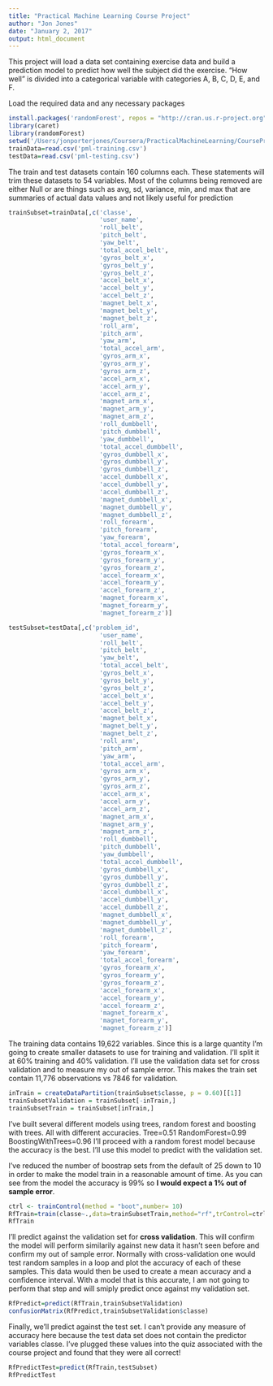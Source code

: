 ```yaml
---
title: "Practical Machine Learning Course Project"
author: "Jon Jones"
date: "January 2, 2017"
output: html_document
---
```


This project will load a data set containing exercise data and build a prediction model to 
predict how well the subject did the exercise.  "How well" is divided into a categorical variable with categories A, B, C, D, E, and F.

Load the required data and any necessary packages
```r
install.packages('randomForest', repos = "http://cran.us.r-project.org")
library(caret)
library(randomForest)
setwd('/Users/jonporterjones/Coursera/PracticalMachineLearning/CourseProject')
trainData=read.csv('pml-training.csv')
testData=read.csv('pml-testing.csv')
```

The train and test datasets contain 160 columns each.  These statements will trim these datasets to 54 variables.  Most of the columns being removed are either Null or are things such as avg, sd, variance, min, and max that are summaries of actual data values and not likely useful for prediction
```r
trainSubset=trainData[,c('classe',
                         'user_name',                
                         'roll_belt',               
                         'pitch_belt',               
                         'yaw_belt',                 
                         'total_accel_belt',         
                         'gyros_belt_x',             
                         'gyros_belt_y',             
                         'gyros_belt_z',             
                         'accel_belt_x',            
                         'accel_belt_y',             
                         'accel_belt_z',             
                         'magnet_belt_x',            
                         'magnet_belt_y',           
                         'magnet_belt_z',            
                         'roll_arm',                 
                         'pitch_arm',                
                         'yaw_arm',                 
                         'total_accel_arm',          
                         'gyros_arm_x',             
                         'gyros_arm_y',              
                         'gyros_arm_z',              
                         'accel_arm_x',              
                         'accel_arm_y',             
                         'accel_arm_z',              
                         'magnet_arm_x',             
                         'magnet_arm_y',             
                         'magnet_arm_z',            
                         'roll_dumbbell',           
                         'pitch_dumbbell',           
                         'yaw_dumbbell',               
                         'total_accel_dumbbell',     
                         'gyros_dumbbell_x',         
                         'gyros_dumbbell_y',         
                         'gyros_dumbbell_z',         
                         'accel_dumbbell_x',        
                         'accel_dumbbell_y',         
                         'accel_dumbbell_z',        
                         'magnet_dumbbell_x',        
                         'magnet_dumbbell_y',       
                         'magnet_dumbbell_z',        
                         'roll_forearm',             
                         'pitch_forearm',            
                         'yaw_forearm',             
                         'total_accel_forearm',     
                         'gyros_forearm_x',          
                         'gyros_forearm_y',         
                         'gyros_forearm_z',          
                         'accel_forearm_x',          
                         'accel_forearm_y',          
                         'accel_forearm_z',         
                         'magnet_forearm_x',         
                         'magnet_forearm_y',         
                         'magnet_forearm_z')]

testSubset=testData[,c('problem_id',
                         'user_name',                
                         'roll_belt',               
                         'pitch_belt',               
                         'yaw_belt',                 
                         'total_accel_belt',         
                         'gyros_belt_x',             
                         'gyros_belt_y',             
                         'gyros_belt_z',             
                         'accel_belt_x',            
                         'accel_belt_y',             
                         'accel_belt_z',             
                         'magnet_belt_x',            
                         'magnet_belt_y',           
                         'magnet_belt_z',            
                         'roll_arm',                 
                         'pitch_arm',                
                         'yaw_arm',                 
                         'total_accel_arm',          
                         'gyros_arm_x',             
                         'gyros_arm_y',              
                         'gyros_arm_z',              
                         'accel_arm_x',              
                         'accel_arm_y',             
                         'accel_arm_z',              
                         'magnet_arm_x',             
                         'magnet_arm_y',             
                         'magnet_arm_z',            
                         'roll_dumbbell',           
                         'pitch_dumbbell',           
                         'yaw_dumbbell',               
                         'total_accel_dumbbell',     
                         'gyros_dumbbell_x',         
                         'gyros_dumbbell_y',         
                         'gyros_dumbbell_z',         
                         'accel_dumbbell_x',        
                         'accel_dumbbell_y',         
                         'accel_dumbbell_z',        
                         'magnet_dumbbell_x',        
                         'magnet_dumbbell_y',       
                         'magnet_dumbbell_z',        
                         'roll_forearm',             
                         'pitch_forearm',            
                         'yaw_forearm',             
                         'total_accel_forearm',     
                         'gyros_forearm_x',          
                         'gyros_forearm_y',         
                         'gyros_forearm_z',          
                         'accel_forearm_x',          
                         'accel_forearm_y',          
                         'accel_forearm_z',         
                         'magnet_forearm_x',         
                         'magnet_forearm_y',         
                         'magnet_forearm_z')]
```

The training data contains 19,622 variables.  Since this is a large quantity I'm going to create smaller datasets to use for training and validation.  I'll split it at 60% training and 40% validation.  I'll use the validation data set for cross validation and to measure my out of sample error.  This makes the train set contain 11,776 observations vs 7846 for validation.
```r
inTrain = createDataPartition(trainSubset$classe, p = 0.60)[[1]]
trainSubsetValidation = trainSubset[-inTrain,]
trainSubsetTrain = trainSubset[inTrain,]
```

I've built several different models using trees, random forest and boosting with trees.  All with different accuracies.
Tree=0.51
RandomForest=0.99
BoostingWithTrees=0.96
I'll proceed with a random forest model because the accuracy is the best.  I'll use this model to predict with the validation set.

I've reduced the number of boostrap sets from the default of 25 down to 10 in order to make the model train in a reasonable amount of time.  As you can see from the model the accuracy is 99% so **I would expect a 1% out of sample error**.
```r
ctrl <- trainControl(method = "boot",number= 10) 
RfTrain=train(classe~.,data=trainSubsetTrain,method="rf",trControl=ctrl)
RfTrain
```

I'll predict against the validation set for **cross validation**.  This will confirm the model will perform similarily against new data it hasn't seen before and confirm my out of sample error.  Normally with cross-validation one would test random samples in a loop and plot the accuracy of each of these samples.  This data would then be used to create a mean accuracy and a confidence interval.  With a model that is this accurate, I am not going to perform that step and will smiply predict once against my validation set.
```r
RfPredict=predict(RfTrain,trainSubsetValidation)
confusionMatrix(RfPredict,trainSubsetValidation$classe)
```

Finally, we'll predict against the test set.  I can't provide any measure of accuracy here because the test data set does not contain the predictor variables classe.  I've plugged these values into the quiz associated with the course project and found that they were all correct!
```r
RfPredictTest=predict(RfTrain,testSubset)
RfPredictTest
```